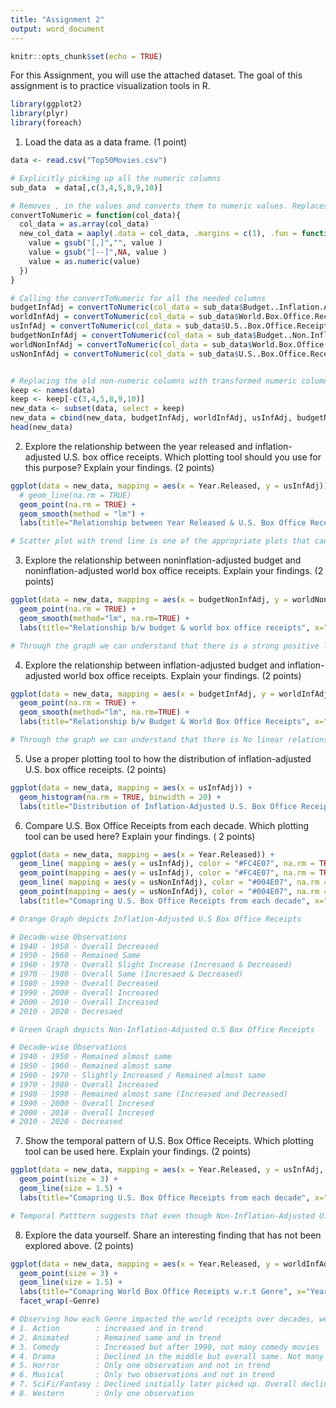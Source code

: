---
title: "Assignment 2"
output: word_document
---

```{r setup, include=FALSE}
knitr::opts_chunk$set(echo = TRUE)
```

For this Assignment, you will use the attached dataset. The goal of this assignment is to practice visualization tools in R. 


```{r}

library(ggplot2)
library(plyr)
library(foreach)

```

1. Load the data as a data frame. (1 point)
```{r}

data <- read.csv("Top50Movies.csv")

# Explicitly picking up all the numeric columns
sub_data  = data[,c(3,4,5,8,9,10)]

# Removes , in the values and converts them to numeric values. Replaces -- with NA
convertToNumeric = function(col_data){
  col_data = as.array(col_data)
  new_col_data = aaply(.data = col_data, .margins = c(1), .fun = function(value){
    value = gsub("[,]","", value )
    value = gsub("[--]",NA, value )
    value = as.numeric(value)
  })
}

# Calling the convertToNumeric for all the needed columns
budgetInfAdj = convertToNumeric(col_data = sub_data$Budget..Inflation.Adjusted.Millions...)
worldInfAdj = convertToNumeric(col_data = sub_data$World.Box.Office.Receipts..Inflation.Adjusted.Millions...)
usInfAdj = convertToNumeric(col_data = sub_data$U.S..Box.Office.Receipts..Inflation.Adjusted.Millions...)
budgetNonInfAdj = convertToNumeric(col_data = sub_data$Budget..Non.Inflation.Adjusted.Millions...)
worldNonInfAdj = convertToNumeric(col_data = sub_data$World.Box.Office.Receipts..Non.Inflation.Adjusted.Millions...)
usNonInfAdj = convertToNumeric(col_data = sub_data$U.S..Box.Office.Receipts..Non.Inflation.Adjusted.Millions...)


# Replacing the old non-numeric columns with transformed numeric columns
keep <- names(data)
keep <- keep[-c(3,4,5,8,9,10)]
new_data <- subset(data, select = keep)
new_data = cbind(new_data, budgetInfAdj, worldInfAdj, usInfAdj, budgetNonInfAdj, worldNonInfAdj, usNonInfAdj)
head(new_data)
```

2. Explore the relationship between the year released and inflation-adjusted U.S. box office receipts. Which plotting tool should you use for this purpose? Explain your findings. (2 points)

```{r}
ggplot(data = new_data, mapping = aes(x = Year.Released, y = usInfAdj)) +
  # geom_line(na.rm = TRUE)
  geom_point(na.rm = TRUE) +
  geom_smooth(method = "lm") +
  labs(title="Relationship between Year Released & U.S. Box Office Receipts", x="Year Released", y="U.S. Box Office Receipts (Inflation Adjusted)")

# Scatter plot with trend line is one of the appropriate plots that can be used. Through the graph we can understand that there is a weak negative linear relationship between "Inflation adjusted U.S. Box office Receipts" and time. This means, the inflation-adjusted U.S. Box Office Receipts slightly declined with time.

```

3. Explore the relationship between noninflation-adjusted budget and noninflation-adjusted world box office receipts. Explain your findings. (2 points)
```{r}
ggplot(data = new_data, mapping = aes(x = budgetNonInfAdj, y = worldNonInfAdj)) +
  geom_point(na.rm = TRUE) +
  geom_smooth(method="lm", na.rm=TRUE) +
  labs(title="Relationship b/w budget & world box office receipts", x="Non-Inflation Adjusted Budget", y="Non-Inflation Adjusted World Box Office Receipts")

# Through the graph we can understand that there is a strong positive linear relationship between Non-Inflation-Adjusted World Box office Receipts and Non-Inflation adjusted Budget. This means, the non-inflation-adjusted World Box Office Receipts increased linearly with increase in non-inflation-adjusted budget.
```

4. Explore the relationship between inflation-adjusted budget and inflation-adjusted world box office receipts. Explain your findings. (2 points)
```{r}
ggplot(data = new_data, mapping = aes(x = budgetInfAdj, y = worldInfAdj)) +
  geom_point(na.rm = TRUE) +
  geom_smooth(method="lm", na.rm=TRUE) +
  labs(title="Relationship b/w Budget & World Box Office Receipts", x="Inflation Adjusted Budget", y="Inflation Adjusted World Box Office Receipts")

# Through the graph we can understand that there is No linear relationship (or a weak negative linear relationship) between "Inflation-Adjusted World Box office Receipts" and Inflation-Adjusted Budget. This means, the Inflation-Adjusted World Box Office Receipts remained almost same even though inflation-adjusted budget increased.
```
5. Use a proper plotting tool to how the distribution of inflation-adjusted U.S. box office receipts. (2 points)
```{r}
ggplot(data = new_data, mapping = aes(x = usInfAdj)) +
  geom_histogram(na.rm = TRUE, binwidth = 20) +
  labs(title="Distribution of Inflation-Adjusted U.S. Box Office Receipts", x="Inflation Adjusted U.S. Box Office Receipts")

```
6. Compare U.S. Box Office Receipts from each decade. Which plotting tool can be used here? Explain your findings. ( 2 points)
```{r}

ggplot(data = new_data, mapping = aes(x = Year.Released)) +
  geom_line( mapping = aes(y = usInfAdj), color = "#FC4E07", na.rm = TRUE) +
  geom_point(mapping = aes(y = usInfAdj), color = "#FC4E07", na.rm = TRUE) +
  geom_line( mapping = aes(y = usNonInfAdj), color = "#004E07", na.rm = TRUE) +
  geom_point(mapping = aes(y = usNonInfAdj), color = "#004E07", na.rm = TRUE) +
  labs(title="Comapring U.S. Box Office Receipts from each decade", x="Year Released", y = "U.S. Box Office Receipts")

# Orange Graph depicts Inflation-Adjusted U.S Box Office Receipts

# Decade-wise Observations
# 1940 - 1950 - Overall Decreased
# 1950 - 1960 - Remained Same
# 1960 - 1970 - Overall Slight Increase (Incresaed & Decreased)
# 1970 - 1980 - Overall Same (Incresaed & Decreased)
# 1980 - 1990 - Overall Decreased 
# 1990 - 2000 - Overall Increased 
# 2000 - 2010 - Overall Increased
# 2010 - 2020 - Decresaed

# Green Graph depicts Non-Inflation-Adjusted U.S Box Office Receipts

# Decade-wise Observations
# 1940 - 1950 - Remained almost same
# 1950 - 1960 - Remained almost same
# 1960 - 1970 - Slightly Increased / Remained almost same
# 1970 - 1980 - Overall Increased
# 1980 - 1990 - Remained almost same (Increased and Decreased)
# 1990 - 2000 - Overall Incresed
# 2000 - 2010 - Overall Incresed
# 2010 - 2020 - Decreased

```
7. Show the temporal pattern of U.S. Box Office Receipts. Which plotting tool can be used here. Explain your findings. (2 points)
```{r}
ggplot(data = new_data, mapping = aes(x = Year.Released, y = usInfAdj, col = usNonInfAdj)) +
  geom_point(size = 3) + 
  geom_line(size = 1.5) + 
  labs(title="Comapring U.S. Box Office Receipts from each decade", x="Year Released", y = "U.S. Box Office Receipts")

# Temporal Patttern suggests that even though Non-Inflation-Adjusted U.S. Box Office Receipts suggested good increase, Inflation-adjusted U.S. Box Office Receipts suggested a clear decline in receipts.

```
8. Explore the data yourself. Share an interesting finding that has not been explored above. (2 points)
```{r}
ggplot(data = new_data, mapping = aes(x = Year.Released, y = worldInfAdj, col = worldNonInfAdj)) +
  geom_point(size = 3) + 
  geom_line(size = 1.5) + 
  labs(title="Comapring World Box Office Receipts w.r.t Genre", x="Year Released", y = "World Box Office Receipts") + 
  facet_wrap(~Genre)

# Observing how each Genre impacted the world receipts over decades, we can understand that:
# 1. Action        : increased and in trend
# 2. Animated      : Remained same and in trend
# 3. Comedy        : Increased but after 1990, not many comedy movies
# 4. Drama         : Declined in the middle but overall same. Not many drama movies made after 2000
# 5. Horror        : Only one observation and not in trend
# 6. Musical       : Only two observations and not in trend
# 7. SciFi/Fantasy : Declined initially later picked up. Overall declined and in trend
# 8. Western       : Only one observation
```